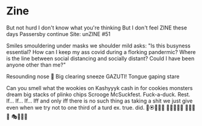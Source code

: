 # Zine

But not hurd
I don't know what you're thinking
But I don't feel ZINE these days
Passersby continue
Site: unZINE
#51

Smiles smouldering under masks
we shoulder mild asks:
"Is this busyness essential?
How can I keep my ass covid
during a florking pandermic?
Where is the line
between social distancing
and socially distant?
Could I have been
anyone other than me?"

Resounding nose 👃
Big clearing sneeze
GAZUTI!
Tongue gaping stare

Can you smell what the
wookies on Kashyyyk
cash in for cookies
monsters dream big
stacks of plinko chips
Scrooge McSuckfest.
Fuck-a-duck.
Rest.
If…
If…
If…
Iff and only iff
there is no such thing
as taking a shit
we just give
even when we try not to
one third of a turd
ex. true. did.
🐄🏵️🦉🧚🏼
🖕🥀🧟‍♂️🦕
🐌🧄💈📢
🎭🧸🐻🥱


